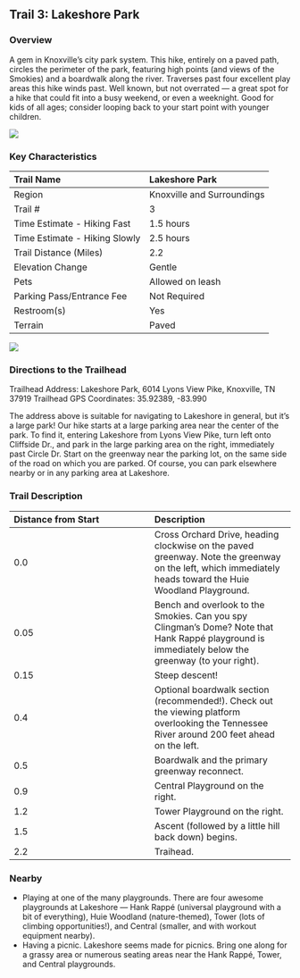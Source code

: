 ## Trail 3: Lakeshore Park

### Overview

A gem in Knoxville's city park system. This hike, entirely on a paved path, circles the perimeter of the park, featuring high points (and views of the Smokies) and a boardwalk along the river. Traverses past four excellent play areas this hike winds past. Well known, but not overrated — a great spot for a hike that could fit into a busy weekend, or even a weeknight. Good for kids of all ages; consider looping back to your start point with younger children.

![](img/trail-03-figure-01.jpg)

### Key Characteristics

| Trail Name                    | Lakeshore Park             |
|:------------------------------|:---------------------------|
| Region                        | Knoxville and Surroundings |
| Trail \#                      | 3                          |
| Time Estimate - Hiking Fast   | 1.5 hours                  |
| Time Estimate - Hiking Slowly | 2.5 hours                  |
| Trail Distance (Miles)        | 2.2                        |
| Elevation Change              | Gentle                     |
| Pets                          | Allowed on leash           |
| Parking Pass/Entrance Fee     | Not Required               |
| Restroom(s)                   | Yes                        |
| Terrain                       | Paved                      |

![](maps/trail-03-map.jpeg)

### Directions to the Trailhead

Trailhead Address: Lakeshore Park, 6014 Lyons View Pike, Knoxville, TN 37919 Trailhead GPS Coordinates: 35.92389, -83.990

The address above is suitable for navigating to Lakeshore in general, but it's a large park! Our hike starts at a large parking area near the center of the park. To find it, entering Lakeshore from Lyons View Pike, turn left onto Cliffside Dr., and park in the large parking area on the right, immediately past Circle Dr. Start on the greenway near the parking lot, on the same side of the road on which you are parked. Of course, you can park elsewhere nearby or in any parking area at Lakeshore.

### Trail Description

| Distance from Start | Description                                                                                                                                               |
|:-----------------------------------|:-----------------------------------|
| 0.0                 | Cross Orchard Drive, heading clockwise on the paved greenway. Note the greenway on the left, which immediately heads toward the Huie Woodland Playground. |
| 0.05                | Bench and overlook to the Smokies. Can you spy Clingman's Dome? Note that Hank Rappé playground is immediately below the greenway (to your right).        |
| 0.15                | Steep descent!                                                                                                                                            |
| 0.4                 | Optional boardwalk section (recommended!). Check out the viewing platform overlooking the Tennessee River around 200 feet ahead on the left.              |
| 0.5                 | Boardwalk and the primary greenway reconnect.                                                                                                             |
| 0.9                 | Central Playground on the right.                                                                                                                          |
| 1.2                 | Tower Playground on the right.                                                                                                                            |
| 1.5                 | Ascent (followed by a little hill back down) begins.                                                                                                      |
| 2.2                 | Traihead.                                                                                                                                                 |

### Nearby

-   Playing at one of the many playgrounds. There are four awesome playgrounds at Lakeshore --- Hank Rappé (universal playground with a bit of everything), Huie Woodland (nature-themed), Tower (lots of climbing opportunities!), and Central (smaller, and with workout equipment nearby).
-   Having a picnic. Lakeshore seems made for picnics. Bring one along for a grassy area or numerous seating areas near the Hank Rappé, Tower, and Central playgrounds.
